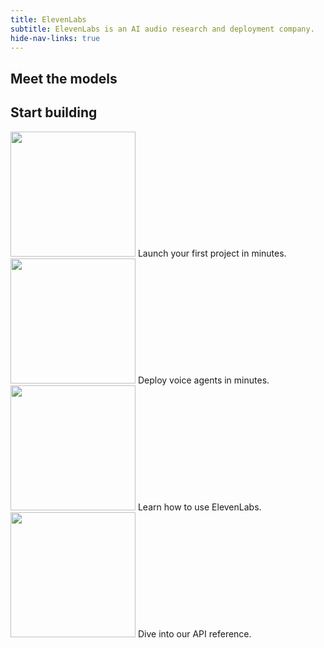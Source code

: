 ```yaml
---
title: ElevenLabs
subtitle: ElevenLabs is an AI audio research and deployment company.
hide-nav-links: true
---
```


<div id="overview-wave">
  <ElevenLabsWaveform color="gray" className="h-[500px]" />
</div>

## Meet the models

<Markdown src="/snippets/models.mdx" />

## Start building

<CardGroup>
  <Card title="Quickstart" href="/docs/developer-guides/quickstart">
    <img
      src="https://eleven-public-cdn.elevenlabs.io/payloadcms/promo-grants.png"
      height="200"
      style={{ objectFit: 'cover' }}
    />
    Launch your first project in minutes.
  </Card>
  <Card title="Conversational AI" href="/docs/changelog">
    <img
      src="https://eleven-public-cdn.elevenlabs.io/payloadcms/jg7niztnfon-elevenlabs-voice-cloning-precise-control.jpg"
      height="200"
      style={{ objectFit: 'cover' }}
    />
    Deploy voice agents in minutes.
  </Card>
  <Card title="Workflows" href="/docs/developer-guides/how-to-use-tts-with-streaming">
    <img
      src="https://eleven-public-cdn.elevenlabs.io/payloadcms/dn7ubusqild-elevenlabs-narrator-card 11.11.webp"
      height="200"
      style={{ objectFit: 'cover' }}
    />
    Learn how to use ElevenLabs.
  </Card>
  <Card title="API Reference" href="/docs/api-reference/api-reference-overview">
    <img
      src="https://eleven-public-cdn.elevenlabs.io/payloadcms/tts-api.jpg"
      height="200"
      style={{ objectFit: 'cover' }}
    />
    Dive into our API reference.
  </Card>
</CardGroup>
